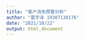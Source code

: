 ```yaml
---
title: "客户流失预警分析"
author: "葛宇泽 19307130176"
date: "2021/10/22"
output: html_document
---
```


<style>
  P{
       font-size:17px;
  }
<style/>

### 1.读入训练数据

```r
setwd("F:\\2021秋季\\机器学习\\HW4")
data = read.csv("sampledata.csv",header=T,fileEncoding = "UTF-8")
```

整理得到如下

```r
library(knitr)
kable(summary(data))
```

### 2.绘制因变量和各个自变量的箱线图

首先绘制各自变量与因变量的箱线图(中位数用横线表示,均值用点表示)

```r
library(ggplot2)
library(Rmisc)
p1 = ggplot(data=data, aes(x=factor(churn), y=tenure,gruop=2)) + geom_boxplot(col="blue") + labs(title="在网时长-是否流失分组箱线图",x="是否流失", y = "在网时长(天)")+stat_summary(fun="mean", geom="point")
p2 = ggplot(data=data, aes(x=factor(churn), y=expense,gruop=2)) + geom_boxplot(col="blue") + labs(title="当月花费-是否流失分组箱线图",x="是否流失", y = "当月花费(元)")+stat_summary(fun="mean", geom="point")
p3 = ggplot(data=data, aes(x=factor(churn), y=degree,gruop=2)) + geom_boxplot(col="blue") + labs(title="个体的度-是否流失分组箱线图",x="是否流失", y = "个体的度(人)")+stat_summary(fun="mean", geom="point")
p4 = ggplot(data=data, aes(x=factor(churn), y=tightness,gruop=2)) + geom_boxplot(col="blue") + labs(title="联系强度-是否流失分组箱线图",x="是否流失", y = "联系强度(分钟/人")+stat_summary(fun="mean", geom="point")
p5 = ggplot(data=data, aes(x=factor(churn), y=entropy,gruop=2)) + geom_boxplot(col="blue") + labs(title="个体信息熵-是否流失分组箱线图",x="是否流失", y = "个体信息熵")+stat_summary(fun="mean", geom="point")
p6 = ggplot(data=data, aes(x=factor(churn), y=chgdegree,gruop=2)) + geom_boxplot(col="blue") + labs(title="个体度的变化-是否流失分组箱线图",x="是否流失", y = "个体度的变化(%)")+stat_summary(fun="mean", geom="point")
p7 = ggplot(data=data, aes(x=factor(churn), y=chgexpense,gruop=2)) + geom_boxplot(col="blue") + labs(title="花费的变化-是否流失分组箱线图",x="是否流失", y = "花费的变化(%)")+stat_summary(fun="mean", geom="point")
#图中点表示均值
multiplot(p1,p2,cols=2)
multiplot(p3,p4,cols=2)
multiplot(p5,p6,p7,cols=3)

```

从图中可以大致看出，用户在网时间越长、当月花费越多、个体度越高、个体信息熵越大、个体度负向变化越小、花费负向变化越小，流失的可能性越低。是否流失在联系强度上差异不明显。

另外,在网时长、当月花费、个体的度、联系强度数据有比较明显的右偏分布。对上述数据取对数后作出箱线图。

```r
p1 = ggplot(data=data, aes(x=factor(churn), y=log(tenure),gruop=2)) + geom_boxplot(col="blue") + labs(title="log(在网时长)-是否流失分组箱线图",x="是否流失", y = "在网时长(log(天))")+stat_summary(fun="mean", geom="point")
p2 = ggplot(data=data, aes(x=factor(churn), y=log(expense),gruop=2)) + geom_boxplot(col="blue") + labs(title="log(当月花费)-是否流失分组箱线图",x="是否流失", y = "当月花费(log(元))")+stat_summary(fun="mean", geom="point")
p3 = ggplot(data=data, aes(x=factor(churn), y=log(degree),gruop=2)) + geom_boxplot(col="blue") + labs(title="log(个体的度)-是否流失分组箱线图",x="是否流失", y = "个体的度(log(人))")+stat_summary(fun="mean", geom="point")
p4 = ggplot(data=data, aes(x=factor(churn), y=log(tightness),gruop=2)) + geom_boxplot(col="blue") + labs(title="log(联系强度)-是否流失分组箱线图",x="是否流失", y = "联系强度(log(分钟/人))")+stat_summary(fun="mean", geom="point")
multiplot(p1,p2,cols = 2)
multiplot(p3,p4,cols = 2)
```

取对数后，偏态分布得到改善

### 3.以是否流失为因变量，对自变量进行标准化,建立逻辑回归模型,给出系数估计结果,并对结果进行解读

```r
#标准化数据
data2 = data
data2$tenure = scale(data2$tenure)
data2$expense = scale(data2$expense)
data2$degree = scale(data2$degree)
data2$tightness = scale(data2$tightness)
data2$entropy = scale(data2$entropy)
data2$chgexpense = scale(data2$chgexpense)
data2$chgdegree = scale(data2$chgdegree)

#建立模型
model <- glm(churn ~ tenure + expense + degree  + entropy + tightness + chgdegree + chgexpense, family = "binomial"(link=logit), data = data2) 
summary(model)
```

回归结果如下

||估计值|标准误差|P值|
|:-:|:-:|:-:|:-:|
|Intercept|-5.053|0.072|0.000|
|degree|-0.738|0.132|0.000|
|chgdegree|-0.383|0.052|0.000|
|entropy|-0.352|0.072|0.000|
|expense|-0.292|0.059|0.000|
|tenure|-0.248|0.061|0.000|
|tightness|-0.227|0.043|0.000|
|chgexpense|-0.161|0.049|0.001|

回归结果显示，各自变量的P值均很小，说明是显著的。

由公式$P(Y=1|X=x)=\frac{exp(x^\top \beta)}{1+exp(x^\top \beta)}$,且回归系数均小于0可知：x越大，流失的可能性越低。即用户在网时长、月花费、用户的度、用户联系强度、用户信息熵越大，个体度与花费正向变化越大，用户流失的可能性越低。

由上述公式可知，回归系数绝对值越大，相应x每增加一个单位，大体上概率的改变量就越大(二者并非线性关系)。回归系数绝对值从大到小分别是：个体的度、个体度的改变、个体信息熵、当月花费、在网时长、联系强度、花费的变化。它们对流失概率影响的大小也是这个顺序。

### 4.使用建立好的逻辑回归模型，分别对训练集和测试集进行预测，得到每个用户的预测流失概率值

```r
#读入测试集数据
data_pred = read.csv("preddata.csv",header=T,fileEncoding = "UTF-8")

#标准化测试集数据
data_pred$tenure = scale(data_pred$tenure)
data_pred$expense = scale(data_pred$expense)
data_pred$degree = scale(data_pred$degree)
data_pred$tightness = scale(data_pred$tightness)
data_pred$entropy = scale(data_pred$entropy)
data_pred$chgexpense = scale(data_pred$chgexpense)
data_pred$chgdegree = scale(data_pred$chgdegree)

#进行预测
library(pROC)
pred_sample = predict(model,data2,type = 'response')
pred_test = predict(model,data_pred,type = 'response')
```

得到训练集预测概率如下

```r
summary(pred_sample)
```

得到测试集预测概率如下

```r
summary(pred_test)
```

### 5.借助问题4中预测的结果，分别绘制训练集和测试集上预测结果的ROC曲线，计算相应的AUC值，并根据ROC曲线和AUC值对模型进行评价

对训练集结果绘制ROC曲线并计算出AUC
```r
roc_sample = roc(data2$churn,pred_sample)
plot(roc_sample,print.auc = T,main='训练集ROC曲线')
```

对测试集结果绘制ROC曲线
```r
roc_test = roc(data_pred$churn,pred_test)
plot(roc_test,print.auc = T,main='测试集ROC曲线')
```

训练集ROC曲线的AUC为0.773，测试集ROC曲线的AUC为0.782。二者均大于0.5且较大，而且二者大小相近。这说明模型有较好的预测效果，且不存在过拟合问题，有较好的泛化能力。